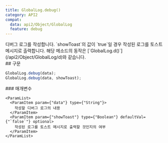 ```yaml
---
title: GlobalLog.debug()
category: API2
compat:
  data: api2/Object/GlobalLog
  feature: debug
---
```


<Section>
  디버그 로그를 작성합니다. `showToast`의 값이 `true`일 경우 작성된 로그를 토스트 메시지로 출력합니다. 해당 메소드의 동작은 [`GlobalLog.d()`](/api2/Object/GlobalLog/d)와
  같습니다.
</Section>
<Section>
  ## 구문

  ~~~js
  GlobalLog.debug(data);
  GlobalLog.debug(data, showToast);
  ~~~

  <Section>
    ### 매개변수

    <ParamList>
      <ParamItem param={"data"} type={"String"}>
        작성할 디버그 로그의 내용
      </ParamItem>
      <ParamItem param={"showToast"} type={"Boolean"} defaultVal={"`false`"} optional>
        작성된 로그를 토스트 메시지로 출력할 것인지의 여부
      </ParamItem>
    </ParamList>
  </Section>
</Section>